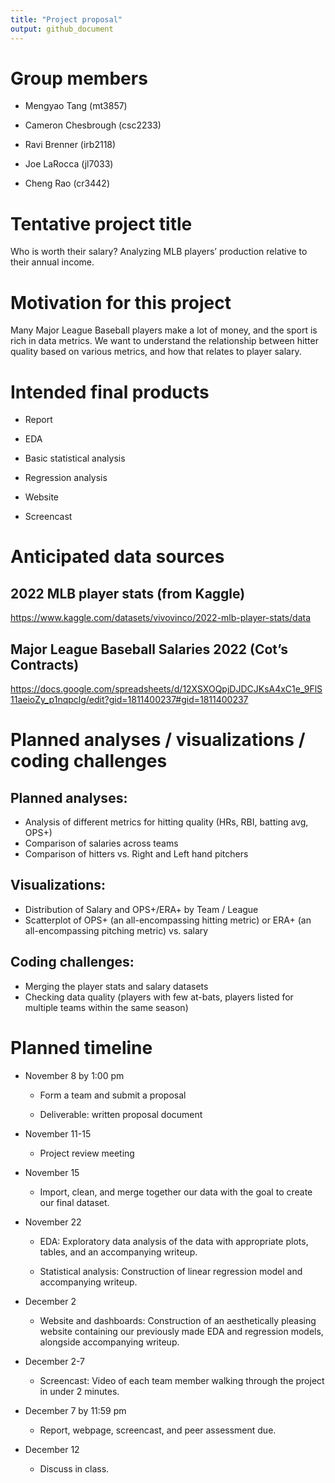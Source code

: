 ```yaml
---
title: "Project proposal"
output: github_document
---
```


# Group members

-   Mengyao Tang (mt3857)

-   Cameron Chesbrough (csc2233)

-   Ravi Brenner (irb2118)

-   Joe LaRocca (jl7033)

-   Cheng Rao (cr3442)

# Tentative project title

Who is worth their salary? Analyzing MLB players' production relative to their annual income.

# Motivation for this project

Many Major League Baseball players make a lot of money, and the sport is rich in data metrics. We want to understand the relationship between hitter quality based on various metrics, and how that relates to player salary.

# Intended final products

-   Report 

-   EDA 

-   Basic statistical analysis 

-   Regression analysis 

-   Website 

-   Screencast

# Anticipated data sources

## 2022 MLB player stats (from Kaggle)

<https://www.kaggle.com/datasets/vivovinco/2022-mlb-player-stats/data>

## Major League Baseball Salaries 2022 (Cot's Contracts)

<https://docs.google.com/spreadsheets/d/12XSXOQpjDJDCJKsA4xC1e_9FlS11aeioZy_p1nqpclg/edit?gid=1811400237#gid=1811400237>

# Planned analyses / visualizations / coding challenges

## Planned analyses:

-   Analysis of different metrics for hitting quality (HRs, RBI, batting avg, OPS+)
-   Comparison of salaries across teams
-   Comparison of hitters vs. Right and Left hand pitchers

## Visualizations:

-   Distribution of Salary and OPS+/ERA+ by Team / League
-   Scatterplot of OPS+ (an all-encompassing hitting metric) or ERA+ (an all-encompassing pitching metric) vs. salary

## Coding challenges:

-   Merging the player stats and salary datasets
-   Checking data quality (players with few at-bats, players listed for multiple teams within the same season)

# Planned timeline

-   November 8 by 1:00 pm

    -   Form a team and submit a proposal

    -   Deliverable: written proposal document

-   November 11-15

    -   Project review meeting

-   November 15

    -   Import, clean, and merge together our data with the goal to create our final dataset.

-   November 22

    -   EDA: Exploratory data analysis of the data with appropriate plots, tables, and an accompanying writeup.

    -   Statistical analysis: Construction of linear regression model and accompanying writeup.

-   December 2

    -   Website and dashboards: Construction of an aesthetically pleasing website containing our previously made EDA and regression models, alongside accompanying writeup.

-   December 2-7

    -   Screencast: Video of each team member walking through the project in under 2 minutes.

-   December 7 by 11:59 pm

    -   Report, webpage, screencast, and peer assessment due.

-   December 12

    -   Discuss in class.
